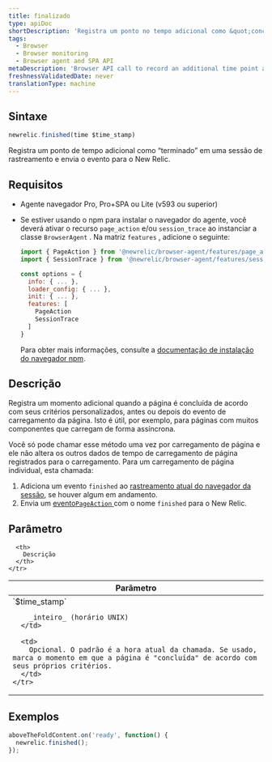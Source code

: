 ```yaml
---
title: finalizado
type: apiDoc
shortDescription: 'Registra um ponto no tempo adicional como &quot;concluído&quot; em um trace da sessão, e envia o evento para o New Relic.'
tags:
  - Browser
  - Browser monitoring
  - Browser agent and SPA API
metaDescription: 'Browser API call to record an additional time point as a finished event in a browser session trace, and report it to New Relic.'
freshnessValidatedDate: never
translationType: machine
---
```


## Sintaxe

```js
newrelic.finished(time $time_stamp)
```

Registra um ponto de tempo adicional como “terminado” em uma sessão de rastreamento e envia o evento para o New Relic.

## Requisitos

* Agente navegador Pro, Pro+SPA ou Lite (v593 ou superior)

* Se estiver usando o npm para instalar o navegador do agente, você deverá ativar o recurso `page_action` e/ou `session_trace` ao instanciar a classe `BrowserAgent` . Na matriz `features` , adicione o seguinte:

  ```js
  import { PageAction } from '@newrelic/browser-agent/features/page_action'
  import { SessionTrace } from '@newrelic/browser-agent/features/session_trace';

  const options = {
    info: { ... },
    loader_config: { ... },
    init: { ... },
    features: [
      PageAction
      SessionTrace
    ]
  }
  ```

  Para obter mais informações, consulte a [documentação de instalação do navegador npm](https://www.npmjs.com/package/@newrelic/browser-agent#new-relic-browser-agent).

## Descrição

Registra um momento adicional quando a página é concluída de acordo com seus critérios personalizados, antes ou depois do evento de carregamento da página. Isto é útil, por exemplo, para páginas com muitos componentes que carregam de forma assíncrona.

Você só pode chamar esse método uma vez por carregamento de página e ele não altera os outros dados de tempo de carregamento de página registrados para o carregamento. Para um carregamento de página individual, esta chamada:

1. Adiciona um evento `finished` ao [rastreamento atual do navegador da sessão](/docs/browser/new-relic-browser/browser-pro-features/session-traces-exploring-webpages-life-cycle), se houver algum em andamento.
2. Envia um [evento`PageAction` ](/docs/insights/explore-data/attributes/browser-default-attributes-insights#pageaction-list)com o nome `finished` para o New Relic.

## Parâmetro

<table>
  <thead>
    <tr>
      <th width="25%">
        Parâmetro
      </th>

      <th>
        Descrição
      </th>
    </tr>
  </thead>

  <tbody>
    <tr>
      <td>
        `$time_stamp`

        _inteiro_ (horário UNIX)
      </td>

      <td>
        Opcional. O padrão é a hora atual da chamada. Se usado, marca o momento em que a página é "concluída" de acordo com seus próprios critérios.
      </td>
    </tr>
  </tbody>
</table>

## Exemplos

```js
aboveTheFoldContent.on('ready', function() {
  newrelic.finished();
});
```